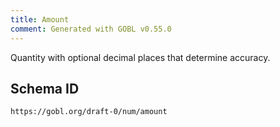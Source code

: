 ```yaml
---
title: Amount
comment: Generated with GOBL v0.55.0
---
```


Quantity with optional decimal places that determine accuracy.

## Schema ID

`https://gobl.org/draft-0/num/amount`

